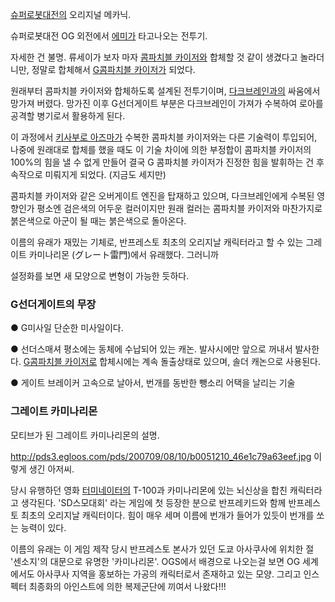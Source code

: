 [[슈퍼로봇대전]]의 오리지널 메카닉.

슈퍼로봇대전 OG 외전에서 [[에미]]가 타고나오는 전투기.

자세한 건 불명. 류세이가 보자 마자 [[콤파치블 카이저]]와 합체할 것 같이 생겼다고 놀라더니만, 정말로 합체해서 [[G콤파치블 카이저]]가 되었다.

원래부터 콤파치블 카이저와 합체하도록 설계된 전투기이며, [[다크브레인]]과의 싸움에서 망가져 버렸다. 망가진 이후 G선더게이트 부분은 다크브레인이 가져가 수복하여 로아를 공격할 병기로서 활용하게 된다.

이 과정에서 [[키사부로 아즈마]]가 수복한 콤파치블 카이저와는 다른 기술력이 투입되어, 나중에 원래대로 합체를 했을 때도 이 기술 차이에 의한 부정합이 콤파치블 카이저의 100%의 힘을 낼 수 없게 만들어 결국 G 콤파치블 카이저가 진정한 힘을 발휘하는 건 후속작으로 미뤄지게 되었다. (지금도 세지만)

콤파치블 카이저와 같은 오버게이트 엔진을 탑재하고 있으며, 다크브레인에게 수복된 영향인가 평소엔 검은색의 어두운 컬러이지만 원래 컬러는 콤파치블 카이저와 마찬가지로 붉은색으로 아군이 될 때는 붉은색으로 돌아온다.

이름의 유래가 재밌는 기체로, 반프레스토 최초의 오리지날 캐릭터라고 할 수 있는 그레이트 카미나리몬 (グレート雷門)에서 유래했다. 그러니까 {{{G [그레이트] 선더 [雷] 게이트 [門]}}}

설정화를 보면 새 모양으로 변형이 가능한 듯하다.

=== G선더게이트의 무장 === 
{{{#!html
<iframe width="560" height="315" src="http://www.youtube.com/embed/tJWDHdLydGk" frameborder="0" allowfullscreen></iframe>
}}}
● G미사일
단순한 미사일이다.

● 선더스매셔
평소에는 동체에 수납되어 있는 캐논. 발사시에만 앞으로 꺼내서 발사한다.
[[G콤파치블 카이저]]로 합체시에는 계속 돌출상태로 있으며, 솔더 캐논으로 사용된다.

● 게이트 브레이커
고속으로 날아서, 번개를 동반한 뺑소리 어택을 날리는 기술 

=== 그레이트 카미나리몬 ===
모티브가 된 그레이트 카미나리몬의 설명.

http://pds3.egloos.com/pds/200709/08/10/b0051210_46e1c79a63eef.jpg
이렇게 생긴 아저씨. 

당시 유행하던 영화 [[터미네이터]]의 T-100과 카미나리몬에 있는 뇌신상을 합친 캐릭터라고 생각된다. 'SD스모대회' 라는 게임에 첫 등장한 분으로 반프레키드와 함께 반프레스토 최초의 오리지날 캐릭터이다. 힘이 매우 세며 이름에 번개가 들어가 있듯이 번개를 쏘는 능력이 있다.

이름의 유래는 이 게임 제작 당시 반프레스토 본사가 있던 도쿄 아사쿠사에 위치한 절 '센소지'의 대문으로 유명한 '카미나리몬'. OGS에서 배경으로 나오는걸 보면 OG 세계에서도 아사쿠사 지역을 홍보하는 가공의 캐릭터로서 존재하고 있는 모양. 그리고 인스펙터 최종화의 아인스트에 의한 복제군단에 끼여서 나왔다!!!
